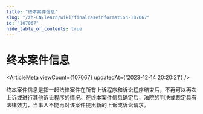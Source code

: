 ```yaml
---
title: "终本案件信息"
slug: "/zh-CN/learn/wiki/finalcaseinformation-107067"
id: "107067"
hide_table_of_contents: true
---
```



<Breadcrumbs current="终本案件信息" />

# 终本案件信息

<ArticleMeta viewCount={107067} updatedAt={'2023-12-14 20:20:21'} />
<div className='border-solid border-b border-t-0 my-4 border-[var(--ifm-color-gray-300)]' />

终本案件信息是指一起法律案件在所有上诉程序和诉讼程序结束后，不再可以再次上诉或进行其他诉讼程序的情况。在终本案件信息确定后，法院的判决或裁定具有法律效力，当事人不能再对该案件提出新的上诉或诉讼请求。
